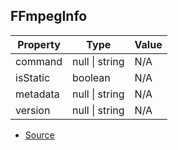 ## FFmpegInfo

| Property | Type | Value |
| ----------- | ----------- | ----------- |
| command | null \| string | N/A |
| isStatic | boolean | N/A |
| metadata | null \| string | N/A |
| version | null \| string | N/A |


- [Source](https://github.com/Androz2091/discord-player/blob/451214b/packages/discord-player/src/utils/FFmpeg.ts#L13)